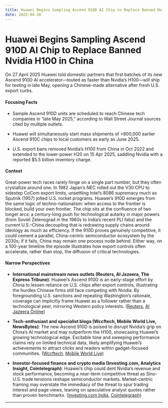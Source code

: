 ```yaml
---
title: Huawei Begins Sampling Ascend 910D AI Chip to Replace Banned Nvidia H100 in China
date: 2025-04-28
---
```


# Huawei Begins Sampling Ascend 910D AI Chip to Replace Banned Nvidia H100 in China

On 27 April 2025 Huawei told domestic partners that first batches of its new Ascend 910D AI accelerator—touted as faster than Nvidia’s H100—will ship for testing in late May, opening a Chinese-made alternative after fresh U.S. export curbs.

#### Focusing Facts

- Sample Ascend 910D units are scheduled to reach Chinese tech companies in “late May 2025,” according to Wall Street Journal sources cited by multiple outlets.

- Huawei will simultaneously start mass shipments of >800,000 earlier Ascend 910C chips to local customers as early as June 2025.

- U.S. export bans removed Nvidia’s H100 from China in Oct 2022 and extended to the lower-power H20 on 15 Apr 2025, saddling Nvidia with a reported $5.5 billion inventory charge.

#### Context

Great-power tech races rarely hinge on a single part number, but they often crystallize around one.  In 1982 Japan’s NEC rolled out the V30 CPU to sidestep CoCom export limits, unsettling Intel’s 8086 supremacy much as Sputnik (1957) jolted U.S. rocket programs.  Huawei’s 910D emerges from the same logic of techno-nationalism: when access to the frontier is blocked, build your own frontier.  The chip sits at the confluence of two longer arcs: a century-long push for technological autarky in major powers (from Soviet Zelenograd in the 1960s to India’s recent PLI fabs) and the current U.S.–China decoupling that is redrawing supply chains around ideology as much as efficiency.  If the 910D proves genuinely competitive, it could cement a parallel, China-centric semiconductor ecosystem by the 2030s; if it fails, China may remain one process node behind.  Either way, on a 100-year timeline the episode illustrates how export controls often accelerate, rather than stop, the diffusion of critical technologies.

#### Narrow Perspectives

- **International mainstream news outlets (Reuters, Al Jazeera, The Express Tribune)**: Huawei’s Ascend 910D is an early-stage effort by China to lessen reliance on U.S. chips after export controls, illustrating the hurdles Chinese firms still face competing with Nvidia. By foregrounding U.S. sanctions and repeating Washington’s rationale, coverage can implicitly frame Huawei as a follower rather than a technological peer, mirroring Western policy interests. ([Reuters](https://www.reuters.com/world/china/chinas-huawei-develops-new-ai-chip-seeking-match-nvidia-wsj-reports-2025-04-27/), [Al Jazeera Online](https://www.aljazeera.com/news/2025/4/27/chinas-huawei-develops-new-ai-chip-to-compete-with-uss-nvidia-report))

- **Tech-enthusiast and specialist blogs (Wccftech, Mobile World Live, NewsBytes)**: The new Ascend 910D is poised to disrupt Nvidia’s grip on China’s AI market and may outperform the H100, showcasing Huawei’s growing technological edge. Excitable tone and sweeping performance claims rely on limited technical data, likely amplifying Huawei’s achievements to attract clicks and readers within gadget-focused communities. ([Wccftech](https://wccftech.com/huawei-next-gen-ascend-910d-chip-to-disrupt-nvidias-position-in-ai-markets/), [Mobile World Live](https://www.mobileworldlive.com/huawei/huawei-prepares-to-test-advanced-ai-chip/))

- **Investor-focused finance and crypto media (Investing.com, Analytics Insight, Cointelegraph)**: Huawei’s chip could dent Nvidia’s revenue and stock performance, becoming a near-term competitive threat as Sino-U.S. trade tensions reshape semiconductor markets. Market-centric framing may overstate the immediacy of the threat to spur trading interest and page views, leaning on speculative analyst quotes rather than proven benchmarks. ([Investing.com India](https://in.investing.com/news/stock-market-news/should-nvidia-be-scared-of-huaweis-new-ai-chip-analyst-sees-nearterm-threat-retail-is-divided-4793555), [Cointelegraph](https://cointelegraph.com/news/china-based-huawei-to-test-ai-chip-aiming-to-rival-nvidia-repor))

---
